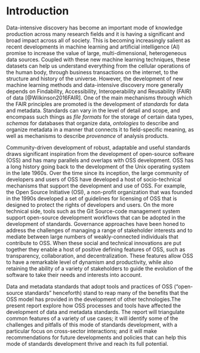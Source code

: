 # Introduction {#sec-intro}

Data-intensive discovery has become an important mode of knowledge production
across many research fields and it is having a significant and broad impact
across all of society. This is becoming increasingly salient as recent
developments in machine learning and artificial intelligence (AI) promise to
increase the value of large, multi-dimensional, heterogeneous data sources.
Coupled with these new machine learning techniques, these datasets can help us
understand everything from the cellular operations of the human body, through
business transactions on the internet, to the structure and history of the
universe. However, the development of new machine learning methods and
data-intensive discovery more generally depends on Findability, Accessibility,
Interoperability and Reusability (FAIR) of data [@Wilkinson2016FAIR]. One of
the main mechanisms through which the FAIR principles are promoted is the
development of *standards* for data and metadata. Standards can vary in the
level of detail and scope, and encompass such things as *file formats* for the
storage of certain data types, *schemas* for databases that organize data,
*ontologies* to describe and organize metadata in a manner that connects it to
field-specific meaning, as well as mechanisms to describe *provenance* of
analysis products.

Community-driven development of robust, adaptable and useful standards draws
significant inspiration from the development of open-source software (OSS) and
has many parallels and overlaps with OSS development. OSS has a long history
going back to the development of the Unix operating system in the late 1960s.
Over the time since its inception, the large community of developers and users
of OSS have developed a host of socio-technical mechanisms that support the
development and use of OSS. For example, the Open Source Initiative (OSI), a
non-profit organization that was founded in the 1990s developed a set of
guidelines for licensing of OSS that is designed to protect the rights of
developers and users. On the more technical side, tools such as the Git
Source-code management system support open-source development workflows that
can be adopted in the development of standards. Governance approaches have been
honed to address the challenges of managing a range of stakeholder interests
and to mediate between large numbers of weakly-connected individuals that
contribute to OSS. When these social and technical innovations are put together
they enable a host of positive defining features of OSS, such as transparency,
collaboration, and decentralization. These features allow OSS to have a
remarkable level of dynamism and productivity, while also retaining the ability
of a variety of stakeholders to guide the evolution of the software to take
their needs and interests into account.

Data and metadata standards that adopt tools and practices of OSS ("open-source
standards" henceforth) stand to reap many of the benefits that the OSS model
has provided in the development of other technologies.The present report
explore how OSS processes and tools have affected the development of data and
metadata standards. The report will triangulate common features of a variety of
use cases; it will identify some of the challenges and pitfalls of this mode of
standards development, with a particular focus on cross-sector interactions;
and it will make recommendations for future developments and policies that can
help this mode of standards development thrive and reach its full potential.

